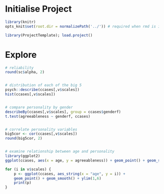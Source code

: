 # Initialise Project
```r
library(knitr)
opts_knit$set(root.dir = normalizePath('../')) # required when rmd is in subdirectory
```

```r
library(ProjectTemplate); load.project()
```             

# Explore
```r

# reliability
round(sc$alpha, 2)


# distribution of each of the big 5
psych::describe(ccases[,v$scales])
hist(ccases[,v$scales])


# compare personality by gender
describeBy(ccases[,v$scales], group = ccases$genderf) 
t.test(agreeableness ~ genderf, ccases)


# correlate personality variables
big5cor <- cor(ccases[,v$scales])
round(big5cor, 2)


# examine relationship between age and personality
library(ggplot2)
ggplot(ccases, aes(x = age, y = agreeableness)) + geom_point() + geom_smooth()

for (i in v$scales) {
    p <- ggplot(ccases, aes_string(x = "age", y = i)) + 
    geom_point() + geom_smooth() + ylim(1,6)
    print(p)
}


```


